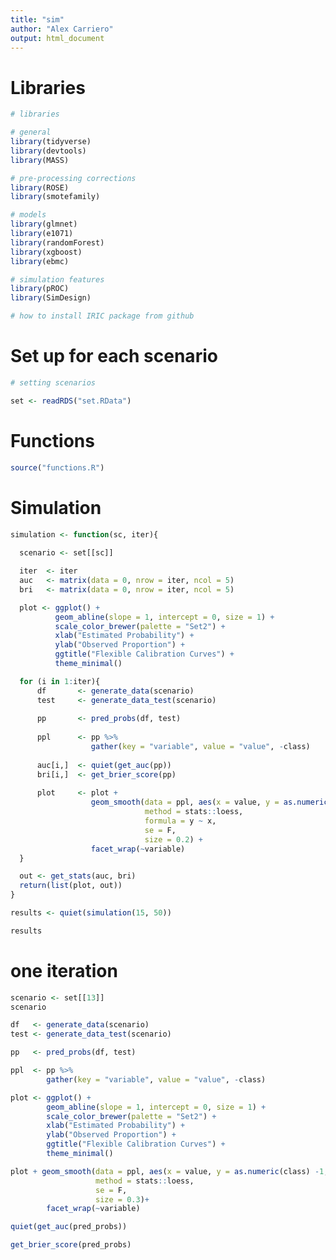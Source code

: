 ```yaml
---
title: "sim"
author: "Alex Carriero"
output: html_document
---
```


# Libraries
```r
# libraries 

# general
library(tidyverse)
library(devtools)
library(MASS)

# pre-processing corrections
library(ROSE)
library(smotefamily)

# models 
library(glmnet)
library(e1071)
library(randomForest)
library(xgboost)
library(ebmc)

# simulation features 
library(pROC)
library(SimDesign)
```

```r
# how to install IRIC package from github
```

# Set up for each scenario 
```r
# setting scenarios 

set <- readRDS("set.RData")
```

# Functions
```r
source("functions.R")
```

# Simulation 
```r
simulation <- function(sc, iter){
  
  scenario <- set[[sc]]

  iter  <- iter
  auc   <- matrix(data = 0, nrow = iter, ncol = 5)
  bri   <- matrix(data = 0, nrow = iter, ncol = 5)

  plot <- ggplot() + 
          geom_abline(slope = 1, intercept = 0, size = 1) +
          scale_color_brewer(palette = "Set2") +
          xlab("Estimated Probability") +
          ylab("Observed Proportion") +
          ggtitle("Flexible Calibration Curves") + 
          theme_minimal() 

  for (i in 1:iter){    
      df       <- generate_data(scenario)
      test     <- generate_data_test(scenario)
    
      pp       <- pred_probs(df, test)
    
      ppl      <- pp %>%
                  gather(key = "variable", value = "value", -class)
    
      auc[i,]  <- quiet(get_auc(pp))
      bri[i,]  <- get_brier_score(pp)
    
      plot     <- plot + 
                  geom_smooth(data = ppl, aes(x = value, y = as.numeric(class) -1, color = variable), 
                              method = stats::loess, 
                              formula = y ~ x,
                              se = F, 
                              size = 0.2) +
                  facet_wrap(~variable)
  }

  out <- get_stats(auc, bri)
  return(list(plot, out))
}
```


```r
results <- quiet(simulation(15, 50))

results
```
# one iteration
```r
scenario <- set[[13]]
scenario
```

```r
df   <- generate_data(scenario)
test <- generate_data_test(scenario)

pp   <- pred_probs(df, test)

ppl  <- pp %>%
        gather(key = "variable", value = "value", -class)
```

```r
plot <- ggplot() + 
        geom_abline(slope = 1, intercept = 0, size = 1) +
        scale_color_brewer(palette = "Set2") +
        xlab("Estimated Probability") +
        ylab("Observed Proportion") +
        ggtitle("Flexible Calibration Curves") + 
        theme_minimal() 

plot + geom_smooth(data = ppl, aes(x = value, y = as.numeric(class) -1, color = variable), 
                   method = stats::loess, 
                   se = F, 
                   size = 0.3)+
        facet_wrap(~variable)
```

```r
quiet(get_auc(pred_probs))
```

```r
get_brier_score(pred_probs)
```


